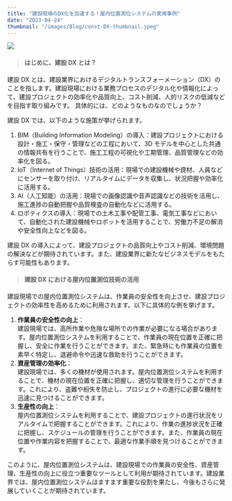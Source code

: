 ```yaml
---
title: "建設現場のDX化を加速する！屋内位置測位システムの実用事例"
date: "2023-04-24"
thumbnail: "/images/Blog/const-DX-thumbnail.jpeg"
---
```


![](/images/Blog/const-DX-thumbnail.jpeg)

> #### はじめに、建設 DX とは？

建設 DX とは、建設業界におけるデジタルトランスフォーメーション（DX）のことを指します。建設現場における業務プロセスのデジタル化や情報化によって、建設プロジェクトの効率化や品質向上、コスト削減、人的リスクの低減などを目指す取り組みです。
具体的には、どのようなものなのでしょうか？

建設 DX では、以下のような施策が挙げられます。

1. BIM（Building Information Modeling）の導入：建設プロジェクトにおける設計・施工・保守・管理などの工程において、3D モデルを中心とした共通の情報共有を行うことで、施工工程の可視化や工期管理、品質管理などの効率化を図る。
2. IoT（Internet of Things）技術の活用：現場での建設機械や資材、人員などにセンサーを取り付け、リアルタイムにデータを収集し、状況把握や効率化に活用する。
3. AI（人工知能）の活用：現場での画像認識や音声認識などの技術を活用し、施工進捗の自動把握や品質検査の自動化などに活用する。
4. ロボティクスの導入：現場での土木工事や配管工事、電気工事などにおいて、自動化された建設機械やロボットを活用することで、労働力不足の解消や安全性向上などを図る。

建設 DX の導入によって、建設プロジェクトの品質向上やコスト削減、環境問題の解決などが期待されています。また、建設業界に新たなビジネスモデルをもたらす可能性もあります。

> #### 建設 DX における屋内位置測位技術の活用

建設現場での屋内位置測位システムは、作業員の安全性を向上させ、建設プロジェクトの効率性を高めるために利用されます。以下に具体的な例を挙げます。

1. **作業員の安全性の向上**：<br />
   建設現場では、高所作業や危険な場所での作業が必要になる場合があります。屋内位置測位システムを利用することで、作業員の現在位置を正確に把握し、安全に作業を行うことができます。また、緊急時にも作業員の位置を素早く特定し、退避命令や迅速な救助を行うことができます。
2. **資産管理の効率化**：<br />
   建設現場では、多くの機材が使用されます。屋内位置測位システムを利用することで、機材の現在位置を正確に把握し、適切な管理を行うことができます。これにより、盗難や紛失を防止し、プロジェクトの進行に必要な機材を迅速に見つけることができます。
3. **生産性の向上**：<br />
   屋内位置測位システムを利用することで、建設プロジェクトの進行状況をリアルタイムで把握することができます。これにより、作業の進捗状況を正確に把握し、スケジュールの管理を行うことができます。また、作業員の現在位置や作業内容を把握することで、最適な作業手順を見つけることができます。

このように、屋内位置測位システムは、建設現場での作業員の安全性、資産管理、生産性の向上に役立つ重要なツールとして利用が期待されています。建設業界では、屋内位置測位システムはますます重要な役割を果たし、今後もさらに発展していくことが期待されています。
